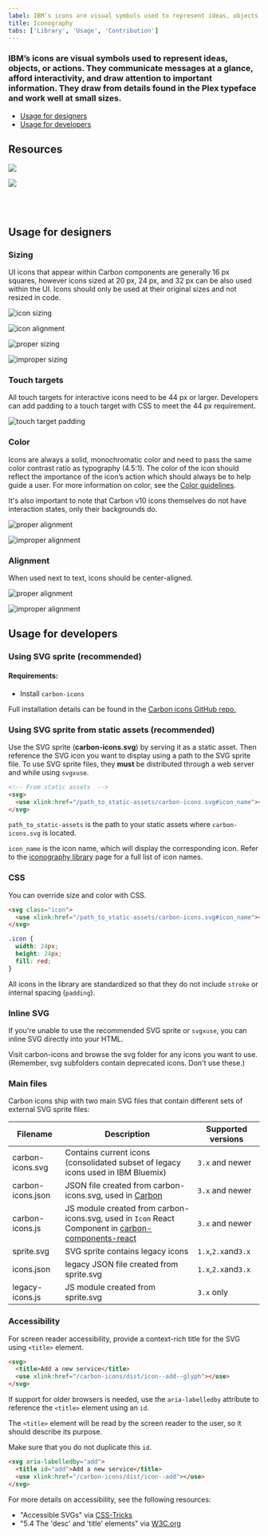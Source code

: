 ```yaml
---
label: IBM’s icons are visual symbols used to represent ideas, objects, or actions. They communicate messages at a glance, afford interactivity, and draw attention to important information.
title: Iconography
tabs: ['Library', 'Usage', 'Contribution']
---
```


### IBM’s icons are visual symbols used to represent ideas, objects, or actions. They communicate messages at a glance, afford interactivity, and draw attention to important information. They draw from details found in the Plex typeface and work well at small sizes.

<AnchorLinks>

- [Usage for designers](#usage-for-designers)
- [Usage for developers](#usage-for-developers)

</AnchorLinks>

## Resources
<GridWrapper
  className="tile--resource--no-margin"
  col_lg="8"
  flex="true"
  bleed="true"> 
  <ClickableTile
    title="Elements package: Icons"
    href="https://github.com/IBM/carbon-elements/tree/master/packages/icons"
    type="resource">

![](images/github-icon.png)

  </ClickableTile>
  <ClickableTile
    title="Elements package: Icons-React"
    href="https://github.com/IBM/carbon-elements/tree/master/packages/icons-react"
    type="resource">

![](images/github-icon.png)






 </ClickableTile> 
</GridWrapper>


<br />

<br />

## Usage for designers

### Sizing

UI icons that appear within Carbon components are generally 16 px squares, however icons sized at 20 px, 24 px, and 32 px can be also used within the UI. Icons should only be used at their original sizes and not resized in code.

<ImageComponent  cols="12">

![icon sizing](images/iconography_usage_sizing-alt.svg)

</ImageComponent>

<ImageComponent cols="12" caption="16 px and 20 px icons are optimized to feel balanced when paired with 14pt and 16pt IBM Plex. Use 24 px and 32 px when larger icons are needed.">

![icon alignment](images/iconography-usage-sizing-2.svg)

</ImageComponent>

<GridWrapper col_lg="8" flex="true">
  <DoDontExample
    correct="true"
    label="Do use the correct icon size with IBM Plex.">

![proper sizing](images/iconography-usage-sizing-3.svg)

  </DoDontExample>
  <DoDontExample label="Don’t alter the icon-text size ratio.">

![improper sizing](images/iconography-usage-sizing-4.svg)

  </DoDontExample>
</GridWrapper>

### Touch targets

All touch targets for interactive icons need to be 44 px or larger. Developers can add padding to a touch target with CSS to meet the 44 px requirement.

<ImageComponent  cols="4">

![touch target padding](images/iconography-usage-padding-6.svg)

</ImageComponent>

### Color

Icons are always a solid, monochromatic color and need to pass the same color contrast ratio as typography (4.5:1). The color of the icon should reflect the importance of the icon’s action which should always be to help guide a user. For more information on color, see the [Color guidelines](/guidelines/color).

It's also important to note that Carbon v10 icons themselves do not have interaction states, only their backgrounds do.

<GridWrapper col_lg="8" flex="true">
  <DoDontExample
    correct="true"
    label="Do match your icon color with your text color when pairing them.">

![proper alignment](images/iconography-color-01.png)

  </DoDontExample>
  <DoDontExample label="Don’t use different colors for text and icons.">

![improper alignment](images/iconography-color-02.png)

  </DoDontExample>
</GridWrapper>

### Alignment

When used next to text, icons should be center-aligned.

<GridWrapper col_lg="8" flex="true">
  <DoDontExample
    correct="true"
    label="Do center-align icons when they’re next to text.">

![proper alignment](images/iconography-usage-sizing-5.svg)

  </DoDontExample>
  <DoDontExample label="Don’t baseline-align icons to the text.">

![improper alignment](images/iconography-usage-sizing-6.svg)

  </DoDontExample>
</GridWrapper>

## Usage for developers

### Using SVG sprite (recommended)

#### Requirements:

- Install `carbon-icons`

<p>Full installation details can be found in the <a href="https://github.com/ibm/carbon-icons" target="blank">Carbon icons GitHub repo.</a></p>

### Using SVG sprite from static assets (recommended)

Use the SVG sprite (**carbon-icons.svg**) by serving it as a static asset.
Then reference the SVG icon you want to display using a path to the SVG sprite file.
To use SVG sprite files, they **must** be distributed through a web server and while using `svgxuse`.

```html
<!-- From static assets  -->
<svg>
  <use xlink:href="/path_to_static-assets/carbon-icons.svg#icon_name"></use>
</svg>
```

`path_to_static-assets` is the path to your static assets where `carbon-icons.svg` is located.

`icon_name` is the icon name, which will display the corresponding icon. Refer to the [iconography library]("/guidelines/iconography") page for a full list of icon names.

### CSS

You can override size and color with CSS.

```html
<svg class="icon">
  <use xlink:href="/path_to_static-assets/carbon-icons.svg#icon_name"></use>
</svg>
```

```css
.icon {
  width: 24px;
  height: 24px;
  fill: red;
}
```

All icons in the library are standardized so that they do not include `stroke` or internal spacing (`padding`).

### Inline SVG

If you're unable to use the recommended SVG sprite or `svgxuse`, you can inline SVG directly into your HTML.

Visit carbon-icons and browse the svg folder for any icons you want to use. (Remember, svg subfolders contain deprecated icons. Don't use these.)

### Main files

Carbon icons ship with two main SVG files that contain different sets of external SVG sprite files:

| Filename          | Description                                                                                             | Supported versions  |
| ----------------- | ------------------------------------------------------------------------------------------------------- | ------------------- |
| carbon-icons.svg  | Contains current icons (consolidated subset of legacy icons used in IBM Bluemix)                        | `3.x` and newer     |
| carbon-icons.json | JSON file created from carbon-icons.svg, used in [Carbon](/guidelines/iconography/library)              | `3.x` and newer     |
| carbon-icons.js   | JS module created from carbon-icons.svg, used in `Icon` React Component in [carbon-components-react](#) | `3.x` and newer     |
| sprite.svg        | SVG sprite contains legacy icons                                                                        | `1.x`,`2.x`and`3.x` |
| icons.json        | legacy JSON file created from sprite.svg                                                                | `1.x`,`2.x`and`3.x` |
| legacy-icons.js   | JS module created from sprite.svg                                                                       | `3.x` only          |

### Accessibility

For screen reader accessibility, provide a context-rich title for the SVG using `<title>` element.

```html
<svg>
  <title>Add a new service</title>
  <use xlink:href="/carbon-icons/dist/icon--add--glyph"></use>
</svg>
```

If support for older browsers is needed, use the `aria-labelledby` attribute to reference the `<title>` element using an `id`.

The `<title>` element will be read by the screen reader to the user, so it should describe its purpose.

Make sure that you do not duplicate this `id`.

```html
<svg aria-labelledby="add">
  <title id="add">Add a new service</title>
  <use xlink:href="/carbon-icons/dist/icon--add"></use>
</svg>
```

For more details on accessibility, see the following resources:

- "Accessible SVGs" via [CSS-Tricks](https://css-tricks.com/accessible-svgs/)
- "5.4 The 'desc' and 'title' elements" via [W3C.org](https://www.w3.org/TR/SVG11/struct.html#DescriptionAndTitleElements)
